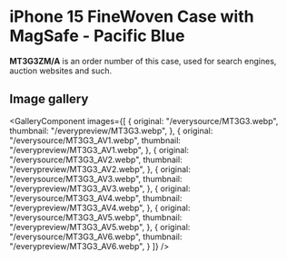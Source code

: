 
# iPhone 15 FineWoven Case with MagSafe - Pacific Blue

<Callout type='info' emoji='👉🏻'>**MT3G3ZM/A** is an order number of this case, used for search engines, auction websites and such.</Callout>

## Image gallery

<GalleryComponent
    images={[
      {
        original: "/everysource/MT3G3.webp",
        thumbnail: "/everypreview/MT3G3.webp",
      },
      {
        original: "/everysource/MT3G3_AV1.webp",
        thumbnail: "/everypreview/MT3G3_AV1.webp",
      },
      {
        original: "/everysource/MT3G3_AV2.webp",
        thumbnail: "/everypreview/MT3G3_AV2.webp",
      },
      {
        original: "/everysource/MT3G3_AV3.webp",
        thumbnail: "/everypreview/MT3G3_AV3.webp",
      },
      {
        original: "/everysource/MT3G3_AV4.webp",
        thumbnail: "/everypreview/MT3G3_AV4.webp",
      },
      {
        original: "/everysource/MT3G3_AV5.webp",
        thumbnail: "/everypreview/MT3G3_AV5.webp",
      },
      {
        original: "/everysource/MT3G3_AV6.webp",
        thumbnail: "/everypreview/MT3G3_AV6.webp",
      }
    ]}
  />

